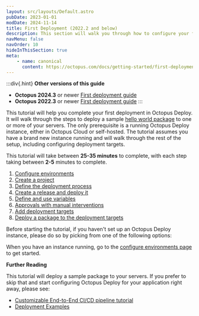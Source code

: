 ```yaml
---
layout: src/layouts/Default.astro
pubDate: 2023-01-01
modDate: 2024-11-14
title: First Deployment (2022.2 and below)
description: This section will walk you through how to configure your first deployment in Octopus Deploy.
navMenu: false
navOrder: 10
hideInThisSection: true
meta:
    - name: canonical
      content: https://octopus.com/docs/getting-started/first-deployment
---
```


:::div{.hint}
**Other versions of this guide**

* **Octopus 2024.3** or newer [First deployment guide](/docs/getting-started/first-deployment)
* **Octopus 2022.3** or newer [First deployment guide](/docs/getting-started/first-deployment/legacy-guide/2024)
:::

This tutorial will help you complete your first deployment in Octopus Deploy.  It will walk through the steps to deploy a sample [hello world package](https://octopus.com/images/docs/hello-world.1.0.0.zip) to one or more of your servers.  The only prerequisite is a running Octopus Deploy instance, either in Octopus Cloud or self-hosted.  The tutorial assumes you have a brand new instance running and will walk through the rest of the setup, including configuring deployment targets.

This tutorial will take between **25-35 minutes** to complete, with each step taking between **2-5** minutes to complete.

1. [Configure environments](/docs/getting-started/first-deployment/legacy-guide/2022/configure-environments)
2. [Create a project](/docs/getting-started/first-deployment/legacy-guide/2022/create-projects)
3. [Define the deployment process](/docs/getting-started/first-deployment/legacy-guide/2022/define-the-deployment-process)
4. [Create a release and deploy it](/docs/getting-started/first-deployment/legacy-guide/2022/create-and-deploy-a-release)
5. [Define and use variables](/docs/getting-started/first-deployment/define-and-use-variables)
6. [Approvals with manual interventions](/docs/getting-started/first-deployment/approvals-with-manual-interventions)
7. [Add deployment targets](/docs/getting-started/first-deployment/add-deployment-targets)
8. [Deploy a package to the deployment targets](/docs/getting-started/first-deployment/deploy-a-package)

Before starting the tutorial, if you haven't set up an Octopus Deploy instance, please do so by picking from one of the following options:

<OctopusDeploySetupOptions />

When you have an instance running, go to the [configure environments page](/docs/getting-started/first-deployment/legacy-guide/2022/configure-environments) to get started.

**Further Reading**

This tutorial will deploy a sample package to your servers.  If you prefer to skip that and start configuring Octopus Deploy for your application right away, please see:

- [Customizable End-to-End CI/CD pipeline tutorial](https://octopus.com/docs/guides)
- [Deployment Examples](/docs/deployments)
